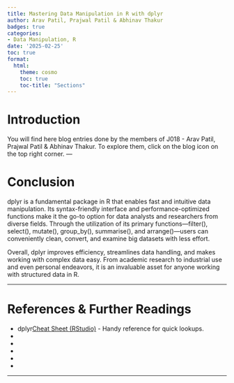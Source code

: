 ```yaml
---
title: Mastering Data Manipulation in R with dplyr
author: Arav Patil, Prajwal Patil & Abhinav Thakur
badges: true
categories:
- Data Manipulation, R
date: '2025-02-25'
toc: true
format:
  html:
    theme: cosmo
    toc: true
    toc-title: "Sections"
---
```


# Introduction
You will find here blog entries done by the members of J018 - Arav Patil, Prajwal Patil & Abhinav Thakur. 
To explore them, click on the blog icon on the top right corner.
---

# Conclusion
dplyr is a fundamental package in R that enables fast and intuitive data manipulation. Its syntax-friendly interface and performance-optimized functions make it the go-to option for data analysts and researchers from diverse fields. Through the utilization of its primary functions—filter(), select(), mutate(), group_by(), summarise(), and arrange()—users can conveniently clean, convert, and examine big datasets with less effort.

Overall, dplyr improves efficiency, streamlines data handling, and makes working with complex data easy. From academic research to industrial use and even personal endeavors, it is an invaluable asset for anyone working with structured data in R.

---

# References & Further Readings

- dplyr[Cheat Sheet (RStudio)](https://rstudio.github.io/cheatsheets/data-transformation.pdf) - Handy reference for quick lookups.
-
-
-
-
-

---